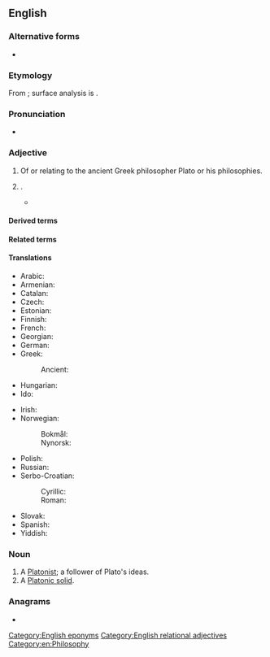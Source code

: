 {{also|platonic|platònic}}
==English==

===Alternative forms===
* {{alter|en|platonic|platonick|Platonick}}

===Etymology===
From {{der|en|la|Platōnicus}}; surface analysis is {{af|en|Plato|-n-|pos2=intervocalic|-ic|t3=relating to}}.

===Pronunciation===
{{rfp|en}}
* {{audio|en|LL-Q1860 (eng)-Vealhurl-Platonic.wav|Audio (southern England)}}

===Adjective===
{{en-adj}}

# Of or relating to the ancient Greek philosopher Plato or his philosophies.
# {{alternative case form of|en|platonic|nodot=1}} {{gloss|non-sexual}}.
#* {{quote-book|1=en|year=1981|author=William Irwin Thompson|authorlink=William Irwin Thompson|title=The Time Falling Bodies Take to Light: Mythology, Sexuality and the Origins of Culture|publisher=Rider/Hutchinson & Co.|location=London|page=193|passage=The homosexual dismisses heterosexual love as a distasteful bondage to normalcy and bourgeois domestication, but the '''Platonic''' lover of the soul is dismissing all sexuality as bondage to the physical world.}}

====Derived terms====
{{der4|en|Platonic solid|Platonic hydrocarbon|Platonic dialogue|Neoplatonic|Platonical|Platonic year|Platonic body|Platonically}}

====Related terms====
{{rel4|en|Plato|Platonism|Platonist|Platonistic}}

====Translations====
{{trans-top|related to Plato}}
* Arabic: {{t|ar|أَفْلَاطُونِيّ}}
* Armenian: {{t-needed|hy}}
* Catalan: {{t+|ca|platònic}}
* Czech: {{t|cs|platónský}}
* Estonian: {{t|et|platooniline}}
* Finnish: {{t|fi|platonilainen}}
* French: {{t+|fr|platonicien}}
* Georgian: {{t-needed|ka}}
* German: {{t+|de|platonisch}}
* Greek: {{t+|el|πλατωνικός}}
*: Ancient: {{t|grc|Πλατωνικός}}
* Hungarian: {{t-needed|hu}}
* Ido: {{t+|io|Platonala}}
{{trans-mid}}
* Irish: {{t|ga|Platónach}}
* Norwegian:
*: Bokmål: {{t|nb|platonsk}}
*: Nynorsk: {{t|nn|platonsk}}
* Polish: {{t+|pl|platoński}}
* Russian: {{t-needed|ru}}
* Serbo-Croatian:
*: Cyrillic: {{t|sh|пла̀то̄нскӣ}}
*: Roman: {{t+|sh|plàtōnskī}}
* Slovak: {{t|sk|platónsky}}
* Spanish: {{t+|es|platónico}}
* Yiddish: {{t|yi|פּלאַטאָניש}}
{{trans-bottom}}

===Noun===
{{en-noun}}

# A [[Platonist]]; a follower of Plato's ideas.
# A [[Platonic solid]].

===Anagrams===
* {{anagrams|en|a=acilnopt|platicon}}

[[Category:English eponyms]]
[[Category:English relational adjectives]]
[[Category:en:Philosophy]]